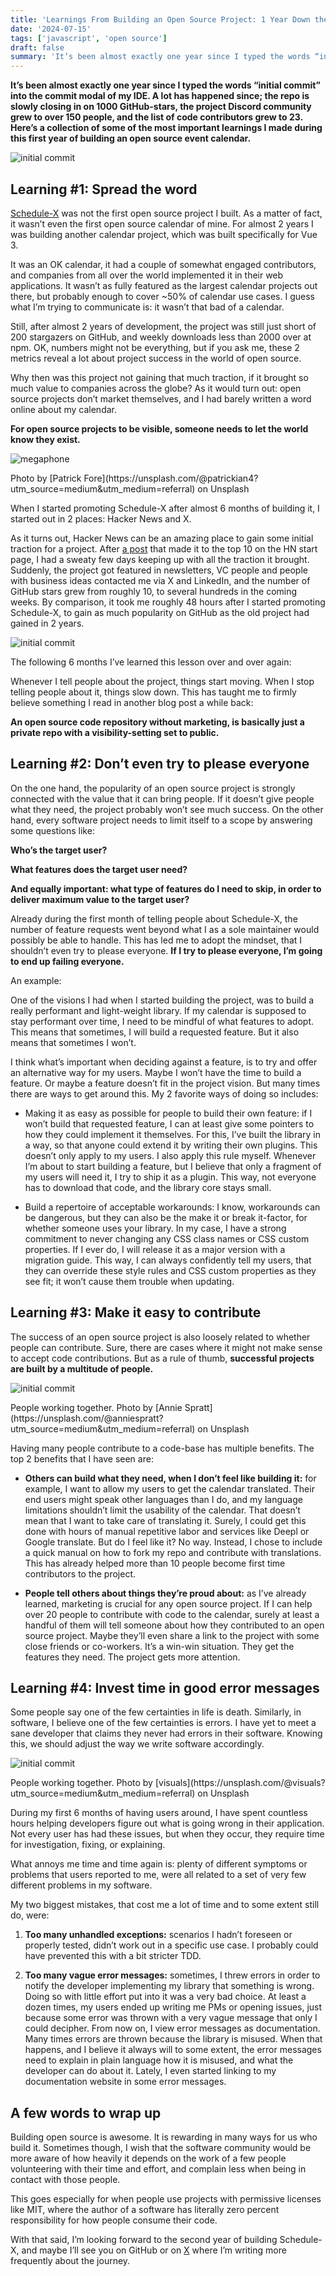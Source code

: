 ```yaml
---
title: 'Learnings From Building an Open Source Project: 1 Year Down the Road'
date: '2024-07-15'
tags: ['javascript', 'open source']
draft: false
summary: 'It’s been almost exactly one year since I typed the words “initial commit” into the commit modal of my IDE. A lot has happened since...'
---
```


__It’s been almost exactly one year since I typed the words “initial commit” into the commit modal of my IDE. A lot has happened since; the repo is slowly closing in on 1000 GitHub-stars, the project Discord community grew to over 150 people, and the list of code contributors grew to 23. Here’s a collection of some of the most important learnings I made during this first year of building an open source event calendar.__

![initial commit](/static/images/blog/initial-commit.webp)

## Learning #1: Spread the word

[Schedule-X](https://github.com/schedule-x/schedule-x) was not the first open source project I built. As a matter of fact, it wasn’t even the first open source calendar of mine. For almost 2 years I was building another calendar project, which was built specifically for Vue 3.

It was an OK calendar, it had a couple of somewhat engaged contributors, and companies from all over the world implemented it in their web applications. It wasn’t as fully featured as the largest calendar projects out there, but probably enough to cover ~50% of calendar use cases. I guess what I’m trying to communicate is: it wasn’t that bad of a calendar.

Still, after almost 2 years of development, the project was still just short of 200 stargazers on GitHub, and weekly downloads less than 2000 over at npm. OK, numbers might not be everything, but if you ask me, these 2 metrics reveal a lot about project success in the world of open source.

Why then was this project not gaining that much traction, if it brought so much value to companies across the globe? As it would turn out: open source projects don’t market themselves, and I had barely written a word online about my calendar.

**For open source projects to be visible, someone needs to let the world know they exist.**

![megaphone](https://miro.medium.com/v2/resize:fit:720/format:webp/0*QR4w1VTkzCwzVL3t)

<div style={{fontSize: '12px', marginTop: '-20px'} }>Photo by [Patrick Fore](https://unsplash.com/@patrickian4?utm_source=medium&utm_medium=referral) on Unsplash</div>

When I started promoting Schedule-X after almost 6 months of building it, I started out in 2 places: Hacker News and X.

As it turns out, Hacker News can be an amazing place to gain some initial traction for a project. After [a post](https://news.ycombinator.com/item?id=38838946#38851274) that made it to the top 10 on the HN start page, I had a sweaty few days keeping up with all the traction it brought. Suddenly, the project got featured in newsletters, VC people and people with business ideas contacted me via X and LinkedIn, and the number of GitHub stars grew from roughly 10, to several hundreds in the coming weeks. By comparison, it took me roughly 48 hours after I started promoting Schedule-X, to gain as much popularity on GitHub as the old project had gained in 2 years.

![initial commit](/static/images/blog/hn-pic.webp)

The following 6 months I’ve learned this lesson over and over again:

Whenever I tell people about the project, things start moving. When I stop telling people about it, things slow down. This has taught me to firmly believe something I read in another blog post a while back:

**An open source code repository without marketing, is basically just a private repo with a visibility-setting set to public.**

## Learning #2: Don’t even try to please everyone

On the one hand, the popularity of an open source project is strongly connected with the value that it can bring people. If it doesn’t give people what they need, the project probably won’t see much success. On the other hand, every software project needs to limit itself to a scope by answering some questions like:

__Who’s the target user?__

__What features does the target user need?__

__And equally important: what type of features do I need to skip, in order to deliver maximum value to the target user?__

Already during the first month of telling people about Schedule-X, the number of feature requests went beyond what I as a sole maintainer would possibly be able to handle. This has led me to adopt the mindset, that I shouldn’t even try to please everyone. **If I try to please everyone, I’m going to end up failing everyone.**

An example:

One of the visions I had when I started building the project, was to build a really performant and light-weight library. If my calendar is supposed to stay performant over time, I need to be mindful of what features to adopt. This means that sometimes, I will build a requested feature. But it also means that sometimes I won’t.

I think what’s important when deciding against a feature, is to try and offer an alternative way for my users. Maybe I won’t have the time to build a feature. Or maybe a feature doesn’t fit in the project vision. But many times there are ways to get around this. My 2 favorite ways of doing so includes:

* Making it as easy as possible for people to build their own feature: if I won’t build that requested feature, I can at least give some pointers to how they could implement it themselves. For this, I’ve built the library in a way, so that anyone could extend it by writing their own plugins. This doesn’t only apply to my users. I also apply this rule myself. Whenever I’m about to start building a feature, but I believe that only a fragment of my users will need it, I try to ship it as a plugin. This way, not everyone has to download that code, and the library core stays small.

* Build a repertoire of acceptable workarounds: I know, workarounds can be dangerous, but they can also be the make it or break it-factor, for whether someone uses your library. In my case, I have a strong commitment to never changing any CSS class names or CSS custom properties. If I ever do, I will release it as a major version with a migration guide. This way, I can always confidently tell my users, that they can override these style rules and CSS custom properties as they see fit; it won’t cause them trouble when updating.

## Learning #3: Make it easy to contribute

The success of an open source project is also loosely related to whether people can contribute. Sure, there are cases where it might not make sense to accept code contributions. But as a rule of thumb, **successful projects are built by a multitude of people.**

![initial commit](/static/images/blog/collab.webp)

<div style={{fontSize: '12px', marginTop: '-20px'} }>People working together. Photo by [Annie Spratt](https://unsplash.com/@anniespratt?utm_source=medium&utm_medium=referral) on Unsplash</div>

Having many people contribute to a code-base has multiple benefits. The top 2 benefits that I have seen are:

* **Others can build what they need, when I don’t feel like building it:** for example, I want to allow my users to get the calendar translated. Their end users might speak other languages than I do, and my language limitations shouldn’t limit the usability of the calendar. That doesn’t mean that I want to take care of translating it. Surely, I could get this done with hours of manual repetitive labor and services like Deepl or Google translate. But do I feel like it? No way. Instead, I chose to include a quick manual on how to fork my repo and contribute with translations. This has already helped more than 10 people become first time contributors to the project.

* **People tell others about things they’re proud about:** as I’ve already learned, marketing is crucial for any open source project. If I can help over 20 people to contribute with code to the calendar, surely at least a handful of them will tell someone about how they contributed to an open source project. Maybe they’ll even share a link to the project with some close friends or co-workers. It’s a win-win situation. They get the features they need. The project gets more attention.

## Learning #4: Invest time in good error messages

Some people say one of the few certainties in life is death. Similarly, in software, I believe one of the few certainties is errors. I have yet to meet a sane developer that claims they never had errors in their software. Knowing this, we should adjust the way we write software accordingly.

![initial commit](/static/images/blog/404.webp)

<div style={{fontSize: '12px', marginTop: '-20px'} }>People working together. Photo by [visuals](https://unsplash.com/@visuals?utm_source=medium&utm_medium=referral) on Unsplash</div>

During my first 6 months of having users around, I have spent countless hours helping developers figure out what is going wrong in their application. Not every user has had these issues, but when they occur, they require time for investigation, fixing, or explaining.

What annoys me time and time again is: plenty of different symptoms or problems that users reported to me, were all related to a set of very few different problems in my software.

My two biggest mistakes, that cost me a lot of time and to some extent still do, were:

1. **Too many unhandled exceptions:** scenarios I hadn’t foreseen or properly tested, didn’t work out in a specific use case. I probably could have prevented this with a bit stricter TDD.

2. **Too many vague error messages:** sometimes, I threw errors in order to notify the developer implementing my library that something is wrong. Doing so with little effort put into it was a very bad choice. At least a dozen times, my users ended up writing me PMs or opening issues, just because some error was thrown with a very vague message that only I could decipher. From now on, I view error messages as documentation. Many times errors are thrown because the library is misused. When that happens, and I believe it always will to some extent, the error messages need to explain in plain language how it is misused, and what the developer can do about it. Lately, I even started linking to my documentation website in some error messages.

## A few words to wrap up

Building open source is awesome. It is rewarding in many ways for us who build it. Sometimes though, I wish that the software community would be more aware of how heavily it depends on the work of a few people volunteering with their time and effort, and complain less when being in contact with those people.

This goes especially for when people use projects with permissive licenses like MIT, where the author of a software has literally zero percent responsibility for how people consume their code.

With that said, I’m looking forward to the second year of building Schedule-X, and maybe I’ll see you on GitHub or on [X](https://x.com/TomOesterlund) where I’m writing more frequently about the journey.
